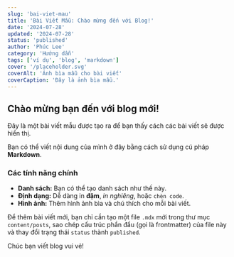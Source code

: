 ```yaml
---
slug: 'bai-viet-mau'
title: 'Bài Viết Mẫu: Chào mừng đến với Blog!'
date: '2024-07-28'
updated: '2024-07-28'
status: 'published'
author: 'Phúc Lee'
category: 'Hướng dẫn'
tags: ['ví dụ', 'blog', 'markdown']
cover: '/placeholder.svg'
coverAlt: 'Ảnh bìa mẫu cho bài viết'
coverCaption: 'Đây là ảnh bìa mẫu.'
---
```


## Chào mừng bạn đến với blog mới!

Đây là một bài viết mẫu được tạo ra để bạn thấy cách các bài viết sẽ được hiển thị.

Bạn có thể viết nội dung của mình ở đây bằng cách sử dụng cú pháp **Markdown**.

### Các tính năng chính

- **Danh sách:** Bạn có thể tạo danh sách như thế này.
- **Định dạng:** Dễ dàng in **đậm**, *in nghiêng*, hoặc `chèn code`.
- **Hình ảnh:** Thêm hình ảnh bìa và chú thích cho mỗi bài viết.

Để thêm bài viết mới, bạn chỉ cần tạo một file `.mdx` mới trong thư mục `content/posts`, sao chép cấu trúc phần đầu (gọi là frontmatter) của file này và thay đổi trạng thái `status` thành `published`.

Chúc bạn viết blog vui vẻ!